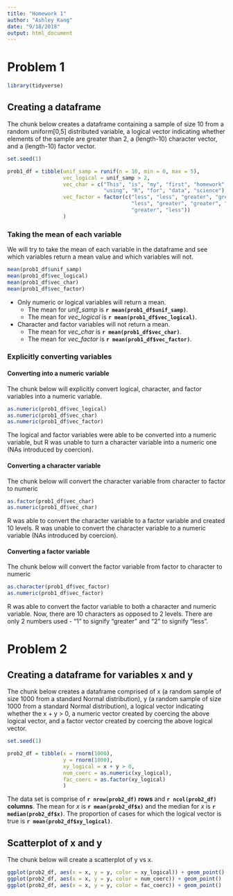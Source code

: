 ```yaml
---
title: "Homework 1"
author: "Ashley Kang"
date: "9/18/2018"
output: html_document
---
```


# Problem 1

```r
library(tidyverse)
```

## Creating a dataframe
The chunk below creates a dataframe containing a sample of size 10 from a 
random uniform[0,5] distributed variable, a logical vector indicating whether elements of the sample are greater than 2, a (length-10) character vector, and a (length-10) factor vector.

```r
set.seed(1)

prob1_df = tibble(unif_samp = runif(n = 10, min = 0, max = 5), 
                  vec_logical = unif_samp > 2, 
                  vec_char = c("This", "is", "my", "first", "homework", 
                               "using", "R", "for", "data", "science"), 
                  vec_factor = factor(c("less", "less", "greater", "greater", 
                                        "less", "greater", "greater", "greater", 
                                        "greater", "less"))
                  )


```

### Taking the mean of each variable
We will try to take the mean of each variable in the dataframe and see which variables return a mean value and which variables will not.

```r
mean(prob1_df$unif_samp)
mean(prob1_df$vec_logical)
mean(prob1_df$vec_char)
mean(prob1_df$vec_factor)
```

* Only numeric or logical variables will return a mean.
    + The mean for *unif_samp* is **`r mean(prob1_df$unif_samp)`**.
    + The mean for *vec_logical* is **`r mean(prob1_df$vec_logical)`**. 

* Character and factor variables will not return a mean.
    + The mean for *vec_char* is **`r mean(prob1_df$vec_char)`**.
    + The mean for *vec_factor* is **`r mean(prob1_df$vec_factor)`**.

### Explicitly converting variables

#### Converting into a numeric variable
The chunk below will explicitly convert logical, character, and factor 
variables into a numeric variable.

```r
as.numeric(prob1_df$vec_logical)
as.numeric(prob1_df$vec_char)
as.numeric(prob1_df$vec_factor)
```
The logical and factor variables were able to be converted into a numeric variable,
but R was unable to turn a character variable into a numeric one (NAs introduced by
coercion).

#### Converting a character variable
The chunk below will convert the character variable from character to factor to numeric

```r
as.factor(prob1_df$vec_char)
as.numeric(prob1_df$vec_char)
```

R was able to convert the character variable to a factor variable and created 10 levels.
R was unable to convert the character variable to a numeric variable (NAs introduced by
coercion). 

#### Converting a factor variable
The chunk below will convert the factor variable from factor to character to numeric

```r
as.character(prob1_df$vec_factor)
as.numeric(prob1_df$vec_factor)
```

R was able to convert the factor variable to both a character and numeric variable.
Now, there are 10 characters as opposed to 2 levels. There are only 2 numbers used - 
"1" to signify "greater" and "2" to signify "less".



# Problem 2

## Creating a dataframe for variables x and y

The chunk below creates a dataframe comprised of x (a random sample of size 1000 from a standard Normal distribution), y (a random sample of size 1000 from a standard Normal distribution), a logical vector indicating whether the x + y > 0, a numeric vector created by coercing the above logical vector, and a factor vector created by coercing the above logical vector.

```r
set.seed(1)

prob2_df = tibble(x = rnorm(1000), 
                  y = rnorm(1000), 
                  xy_logical = x + y > 0, 
                  num_coerc = as.numeric(xy_logical), 
                  fac_coerc = as.factor(xy_logical)
                  )
```
The data set is comprise of **`r nrow(prob2_df)` rows** and **`r ncol(prob2_df)` columns**.
The mean for *x* is **`r mean(prob2_df$x)`** and the median for *x* is **`r median(prob2_df$x)`**. 
The proportion of cases for which the logical vector is true is **`r mean(prob2_df$xy_logical)`**.

## Scatterplot of x and y

The chunk below will create a scatterplot of y vs x.

```r
ggplot(prob2_df, aes(x = x, y = y, color = xy_logical)) + geom_point()
ggplot(prob2_df, aes(x = x, y = y, color = num_coerc)) + geom_point()
ggplot(prob2_df, aes(x = x, y = y, color = fac_coerc)) + geom_point()
```

